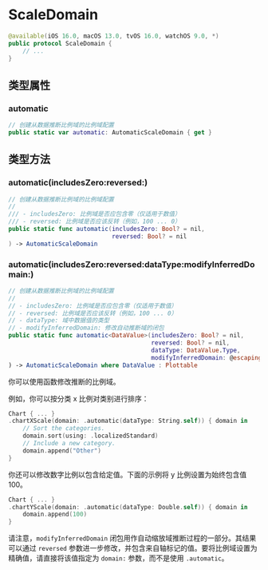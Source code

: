 # ScaleDomain

<ToBePolishedAfterTranslation />

<OriginalSource
  title="ScaleDomain"
  url="https://developer.apple.com/documentation/charts/scaledomain"
  summary="可用于配置图表域的类型"
/>

```swift
@available(iOS 16.0, macOS 13.0, tvOS 16.0, watchOS 9.0, *)
public protocol ScaleDomain {
    // ...
}
```

## 类型属性

### automatic

```swift
// 创建从数据推断比例域的比例域配置
public static var automatic: AutomaticScaleDomain { get }
```

## 类型方法

### automatic(includesZero:reversed:)

```swift
// 创建从数据推断比例域的比例域配置
//
/// - includesZero: 比例域是否应包含零（仅适用于数值）
/// - reversed: 比例域是否应该反转（例如，100 ... 0）
public static func automatic(includesZero: Bool? = nil,
                             reversed: Bool? = nil
) -> AutomaticScaleDomain
```

### automatic(includesZero:reversed:dataType:modifyInferredDomain:)

```swift
// 创建从数据推断比例域的比例域配置
//
// - includesZero: 比例域是否应包含零（仅适用于数值）
// - reversed: 比例域是否应该反转（例如，100 ... 0）
// - dataType: 域中数据值的类型
// - modifyInferredDomain: 修改自动推断域的闭包
public static func automatic<DataValue>(includesZero: Bool? = nil,
                                        reversed: Bool? = nil,
                                        dataType: DataValue.Type,
                                        modifyInferredDomain: @escaping (inout [DataValue]) -> Void
) -> AutomaticScaleDomain where DataValue : Plottable
```

你可以使用函数修改推断的比例域。

例如，你可以按分类 x 比例对类别进行排序：

```swift
Chart { ... }
.chartXScale(domain: .automatic(dataType: String.self)) { domain in
    // Sort the categories.
    domain.sort(using: .localizedStandard)
    // Include a new category.
    domain.append("Other")
}
```

你还可以修改数字比例以包含给定值。下面的示例将 y 比例设置为始终包含值 100。

```swift
Chart { ... }
.chartYScale(domain: .automatic(dataType: Double.self)) { domain in
    domain.append(100)
}
```

请注意，`modifyInferredDomain` 闭包用作自动缩放域推断过程的一部分。其结果可以通过 `reversed` 参数进一步修改，并包含来自轴标记的值。要将比例域设置为精确值，请直接将该值指定为 `domain:` 参数，而不是使用 `.automatic`。

